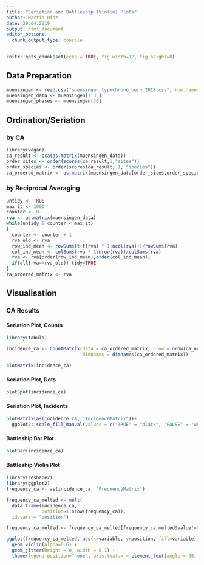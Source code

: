 ```yaml
---
title: "Seriation and Battleship (Violin) Plots"
author: Martin Hinz
date: 29.04.2019
output: html_document
editor_options: 
  chunk_output_type: console
---
```


```r
knitr::opts_chunk$set(echo = TRUE, fig.width=12, fig.height=8)
```

## Data Preparation

```r
muensingen <- read.csv("muensingen_typochrono_bern_2018.csv", row.names = 1)
muensingen_data <- muensingen[1:35]
muensingen_phases <- muensingen[36]
```


## Ordination/Seriation

### by CA

```r
library(vegan)
ca_result <- cca(as.matrix(muensingen_data))
order_sites <- order(scores(ca_result,1,"sites"))
order_species <- order(scores(ca_result, 1, "species"))
ca_ordered_matrix <- as.matrix(muensingen_data[order_sites,order_species])
```

### by Reciprocal Averaging

```r
untidy <- TRUE
max_it <- 1000
counter <- 0
rva <- as.matrix(muensingen_data)
while(untidy & counter < max_it)
{
  counter <- counter + 1
  rva_old <- rva
  row_ind_mean <- rowSums(t(t(rva) * 1:ncol(rva)))/rowSums(rva)
  col_ind_mean <- colSums(rva * 1:nrow(rva))/colSums(rva)
  rva <- rva[order(row_ind_mean),order(col_ind_mean)]
  if(all(rva==rva_old)) tidy=TRUE
}
ra_ordered_matrix <- rva
```
## Visualisation

### CA Results

#### Seriation Plot, Counts

```r
library(tabula)

incidence_ca <- CountMatrix(data = ca_ordered_matrix, nrow = nrow(ca_ordered_matrix),
                            dimnames = dimnames(ca_ordered_matrix))

plotMatrix(incidence_ca)
```

#### Seriation Plot, Dots

```r
plotSpot(incidence_ca)
```


#### Seriation Plot, Incidents

```r
plotMatrix(as(incidence_ca, "IncidenceMatrix"))+
  ggplot2::scale_fill_manual(values = c("TRUE" = "black", "FALSE" = "white"))
```

#### Battleship Bar Plot

```r
plotBar(incidence_ca)
```


#### Battleship Violin Plot

```r
library(reshape2)
library(ggplot2)
frequency_ca <- as(incidence_ca, "FrequencyMatrix")

frequency_ca_melted <- melt(
  data.frame(incidence_ca,
             position=1:nrow(frequency_ca)),
  id.vars = "position")

frequency_ca_melted <- frequency_ca_melted[frequency_ca_melted$value!=0,]

ggplot(frequency_ca_melted, aes(x=variable, y=position, fill=variable)) +
  geom_violin(alpha=0.6) +
  geom_jitter(height = 0, width = 0.1) +
  theme(legend.position="none", axis.text.x = element_text(angle = 90, hjust = 1))
```

